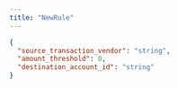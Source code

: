 ```yaml
---
title: "NewRule"
---
```


<ParamField path="source_transaction_vendor" type="string">
</ParamField>
<ParamField path="amount_threshold" type="number">
</ParamField>
<ParamField path="destination_account_id" type="string" required>
</ParamField>

```json Example
{
  "source_transaction_vendor": "string",
  "amount_threshold": 0,
  "destination_account_id": "string"
}
```